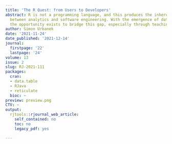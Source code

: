 ```yaml
---
title: 'The R Quest: from Users to Developers'
abstract: R is not a programming language, and this produces the inherent dichotomy
  between analytics and software engineering. With the emergence of data science,
  the opportunity exists to bridge this gap, especially through teaching practices.
author: Simon Urbanek
date: '2021-11-24'
date_published: '2021-12-14'
journal:
  firstpage: '22'
  lastpage: '24'
volume: 13
issue: 2
slug: RJ-2021-111
packages:
  cran:
  - data.table
  - RJava
  - reticulate
  bioc: ~
preview: preview.png
CTV: ~
output:
  rjtools::rjournal_web_article:
    self_contained: no
    toc: no
    legacy_pdf: yes

---
```

